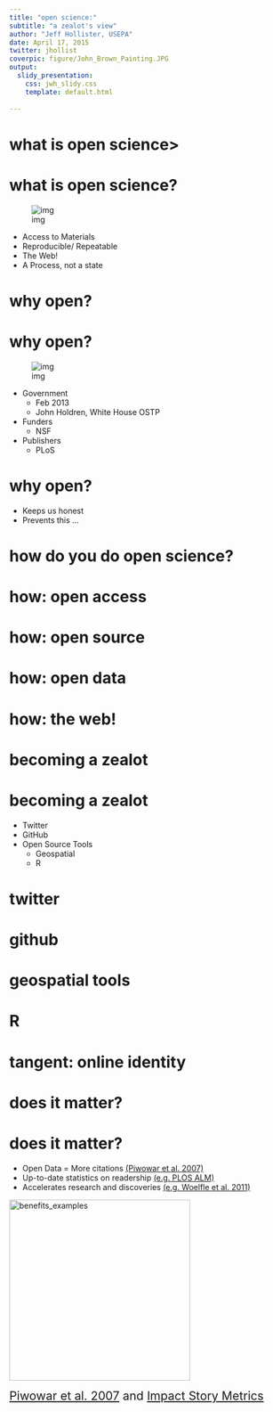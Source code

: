 ```yaml
---
title: "open science:"
subtitle: "a zealot's view"
author: "Jeff Hollister, USEPA"
date: April 17, 2015
twitter: jhollist 
coverpic: figure/John_Brown_Painting.JPG
output: 
  slidy_presentation:
    css: jwh_slidy.css
    template: default.html
    
---
```


# what is open science> {.segue-txt}

# what is open science? 

<div class="right" style="left: 480px;"> 
![img](figure/open_sign_4344960203_821cb56ec9_o_resize.jpg)
</div>

<div class="left">
 - Access to Materials     
 - Reproducible/ Repeatable    
 - The Web!                   
 - A Process, not a state                       
</div>

# why open? {.segue-txt}

# why open?

<div class="right" style="left: 750px; top: 50px; width: 300px; height: auto;"> 
![img](figure/required_logos.jpg)
</div>

<div class="left" style="left:150px;">
 - Government
     - Feb 2013
     - John Holdren, White House OSTP
 - Funders    
     - NSF
 - Publishers
     - PLoS
</div>

# why open?

 - Keeps us honest
 - Prevents this ...

<!--
 ![Ethan White/Tim Poisoit No data tweet](figure/white_poisot_tweet.jpg)
!-->

# how do you do open science? {.segue-txt} 

# how: open access

# how: open source

# how: open data

# how: the web!

# becoming a zealot {.segue.txt}

# becoming a zealot

 - Twitter
 - GitHub
 - Open Source Tools
     - Geospatial
     - R
     
# twitter {.segue-txt}

# github {.segue-txt}

# geospatial tools {.segue-txt}

# R {.segue-txt}

# tangent: online identity {.segue-txt}

# does it matter? {.segue-txt}

# does it matter?

 - Open Data = More citations [(Piwowar et al. 2007)](http://journals.plos.org/plosone/article?id=10.1371/journal.pone.0000308)
 - Up-to-date statistics on readership [(e.g. PLOS ALM)](http://article-level-metrics.plos.org/)
 - Accelerates research and discoveries [(e.g. Woelfle et al. 2011)](http://www.nature.com/nchem/journal/v3/n10/full/nchem.1149.html)
 
 
 <img alt="benefits_examples" src="figure/benefits_examples.jpg" height="325px">

 <div style="font-size: 16pt;">[Piwowar et al. 2007](http://dx.doi.org/10.1371/journal.pone.0000308.g001) and [Impact Story Metrics](https://impactstory.org/JeffreyHollister/product/oiaf96qu7o20qlxb0i2s7i2h)</div>

